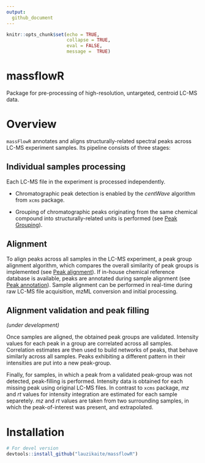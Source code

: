```yaml
---
output:
  github_document
---
```


```r
knitr::opts_chunk$set(echo = TRUE,
                      collapse = TRUE,
                      eval = FALSE, 
                      message =  TRUE)


```

# massflowR

Package for pre-processing of high-resolution, untargeted, centroid LC-MS data.

# Overview

`massFlowR` annotates and aligns structurally-related spectral peaks across LC-MS experiment samples. Its pipeline consists of three stages:

## Individual samples processing

Each LC-MS file in the experiment is processed independently.
 
* Chromatographic peak detection is enabled by the *centWave* algorithm from `xcms` package.

* Grouping of chromatographic peaks originating from the same chemical compound into structurally-related units is performed (see [Peak Grouping](http://htmlpreview.github.io/?https://github.com/lauzikaite/massFlowR/blob/master/inst/doc/massFlowR.html)).
    
## Alignment

To align peaks across all samples in the LC-MS experiment, a peak group alignment algorithm, which compares the overall similarity of peak groups is implemented (see [Peak alignment](http://htmlpreview.github.io/?https://github.com/lauzikaite/massFlowR/blob/master/inst/doc/massFlowR.html)). If in-house chemical reference database is available, peaks are annotated during sample alignment (see [Peak annotation](http://htmlpreview.github.io/?https://github.com/lauzikaite/massFlowR/blob/master/inst/doc/massFlowR.html)).
Sample alignment can be performed in real-time during raw LC-MS file acquisition, mzML conversion and initial processing.

## Alignment validation and peak filling

*(under development)*

Once samples are aligned, the obtained peak groups are validated. Intensity values for each peak in a group are correlated across all samples. Correlation estimates are then used to build networks of peaks, that behave similarly across all samples. Peaks exhibiting a different pattern in their intensities are put into a new peak-group. 

Finally, for samples, in which a peak from a validated peak-group was not detected, peak-filling is performed. Intensity data is obtained for each missing peak using original LC-MS files. In contrast to `xcms` package, *mz* and *rt* values for intensity integration are estimated for each sample separetely. *mz* and *rt* values are taken from two surrounding samples, in which the peak-of-interest was present, and extrapolated. 

# Installation

```r
# For devel version
devtools::install_github("lauzikaite/massflowR")
```

